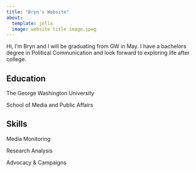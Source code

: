 ```yaml
---
title: "Bryn's Website"
about:
  template: jolla
  image: website title image.jpeg
---
```


Hi, I'm Bryn and I will be graduating from GW in May. I have a bachelors degree in Political Communication and look forward to exploring life after college.

## Education

The George Washington University

School of Media and Public Affairs

## Skills

Media Monitoring

Research Analysis

Advocacy & Campaigns
